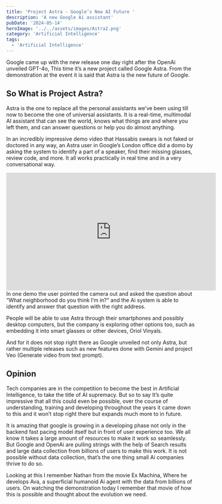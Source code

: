 ```yaml
---
title: 'Project Astra - Google’s New AI Future '
description: 'A new Google Ai assistant'
pubDate: '2024-05-14'
heroImage: '../../assets/images/Astra2.png'
category: 'Artificial Intelligence'
tags:
  - 'Artificial Intelligence'
---
```


Google came up with the new release one day right after the OpenAi unveiled GPT-4o, This time it’s a new project called Google Astra. From the demonstration at the event it is said that Astra is the new future of Google.

## So What is Project Astra?

Astra is the one to replace all the personal assistants we’ve been using till now to become the one of universal assistants. It is a real-time, multimodal AI assistant that can see the world, knows what things are and where you left them, and can answer questions or help you do almost anything.

In an incredibly impressive demo video that Hassabis swears is not faked or doctored in any way, an Astra user in Google’s London office did a domo by asking the system to identify a part of a speaker, find their missing glasses, review code, and more. It all works practically in real time and in a very conversational way.

<iframe
	width='560'
	height='315'
	src='https://www.youtube.com/embed/nXVvvRhiGjI?si=Hb68Nw0TRvo51UY7'
	title='YouTube video player'
	frameborder='0'
	allow='accelerometer; autoplay; clipboard-write; encrypted-media; gyroscope; picture-in-picture'
	allowfullscreen
></iframe>
In one demo the user pointed the camera out and asked the question about “What neighborhood do you
think I’m in?” and the Ai system is able to identify and answer that question with the right
address.

People will be able to use Astra through their smartphones and possibly desktop computers, but the company is exploring other options too, such as embedding it into smart glasses or other devices, Oriol Vinyals.

And for it does not stop right there as Google unveiled not only Astra, but rather multiple releases such as new features done with Gemini and project Veo (Generate video from text prompt).

## Opinion

Tech companies are in the competition to become the best in Artificial Intelligence, to take the title of AI supremacy. But so to say It’s quite impressive that all this could even be possible, over the course of understanding, training and developing throughout the years it came down to this and it won’t stop right there but expands much more to in future.

It is amazing that google is growing in a developing phase not only in the backend fast pacing model itself but in front of user experience too. We all know it takes a large amount of resources to make it work so seamlessly. But Google and OpenAi are pulling strings with the help of Search results and large data collection from billions of users to make this work. It is not possible without data collection, that’s the one thing small Ai companies thrive to do so.

Looking at this I remember Nathan from the movie Ex Machina, Where he develops Ava, a superficial humanoid Ai agent with the data from billions of users. On watching the demonstration today I remember that movie of how this is possible and thought about the evolution we need.
